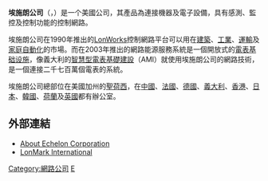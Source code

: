 {{Infobox_Company
| company_name = 埃施朗公司(Echelon Corporation)
| company_type = [[上市公司|上市公司]] ({{nasdaq2|ELON}})
| foundation = 1988
| location = [[美國|美國]][[加利福尼亞州|加利福尼亞州]][[聖荷西_(加利福尼亞州)|聖荷西]]
| key_people = Ron Sege, President, CEO<br/>M. Kenneth Oshman, Chairman<br />Oliver "Chris" Stanfield, EVP, CFO<br />Armas Clifford "Mike" Markkula Jr., Founder, Vice Chairman, Director
| industry = [[智能建筑|智能建筑]]<br />[[家庭自動化|家庭自動化]]<br />[[工業自動化|工業自動化]]<br />運輸自動化<br />[[智慧電表|智慧電表]]<br />遠端產品服務方案
| products = LonWorks網路平台<br />Pyxos平台<br />網路能量服務<br />i.LON 100 智慧伺服器<br />LonMaker 3.1 整合工具<br />LonScanner
| homepage = [http://www.echelon.com/ www.echelon.com]
}}

'''埃施朗公司'''（{{lang-en|'''Echelon Corporation'''}}，{{NASDAQ|ELON}}）是一个美國公司，其產品為連接機器及電子設備，具有感測、監控及控制功能的控制網路。

埃施朗公司在1990年推出的[[LonWorks|LonWorks]]控制網路平台可以用在[[建築|建築]]、[[工業|工業]]、[[運輸|運輸]]及[[家庭自動化|家庭自動化]]的市場。而在2003年推出的網路能源服務系統是一個開放式的[[電表|電表]][[基础设施|基础设施]]，像義大利的[[智慧型電表基礎建設|智慧型電表基礎建設]]（AMI）就使用埃施朗公司的網路技術，是一個連接二千七百萬個電表的系統。

埃施朗公司總部位在美國加州的[[聖荷西_(加利福尼亞州)|聖荷西]]，在[[中國|中國]]、[[法國|法國]]、[[德國|德國]]、[[義大利|義大利]]、[[香港|香港]]、[[日本|日本]]、[[韓國|韓國]]、[[荷蘭|荷蘭]]及[[英國|英國]]都有辦公室。

==外部連結==
*[https://web.archive.org/web/20101216002256/https://www.echelon.com/company/backgrounder.htm About Echelon Corporation]
*[https://web.archive.org/web/20140108143727/http://lonmark.org/ LonMark International]

[[Category:網路公司|Category:網路公司]]
[[Category:聖荷西公司|E]]